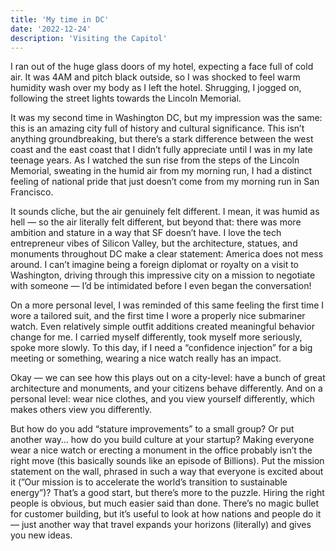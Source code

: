 ```yaml
---
title: 'My time in DC'
date: '2022-12-24'
description: 'Visiting the Capitol'
---
```


I ran out of the huge glass doors of my hotel, expecting a face full of cold air. 
It was 4AM and pitch black outside, so I was shocked to feel warm humidity wash over my body as I left the hotel. 
Shrugging, I jogged on, following the street lights towards the Lincoln Memorial.

It was my second time in Washington DC, but my impression was the same: this is an amazing city full of history and cultural significance. 
This isn’t anything groundbreaking, but there’s a stark difference between the west coast and the east coast that I didn’t fully appreciate until I was in my late teenage years. 
As I watched the sun rise from the steps of the Lincoln Memorial, sweating in the humid air from my morning run, I had a distinct feeling of national pride that just doesn’t come from my morning run in San Francisco.

It sounds cliche, but the air genuinely felt different. 
I mean, it was humid as hell — so the air literally felt different, but beyond that: there was more ambition and stature in a way that SF doesn’t have. 
I love the tech entrepreneur vibes of Silicon Valley, but the architecture, statues, and monuments throughout DC make a clear statement: America does not mess around. 
I can’t imagine being a foreign diplomat or royalty on a visit to Washington, driving through this impressive city on a mission to negotiate with someone — I’d be intimidated before I even began the conversation! 

On a more personal level, I was reminded of this same feeling the first time I wore a tailored suit, and the first time I wore a properly nice submariner watch. 
Even relatively simple outfit additions created meaningful behavior change for me. 
I carried myself differently, took myself more seriously, spoke more slowly. 
To this day, if I need a “confidence injection” for a big meeting or something, wearing a nice watch really has an impact. 

Okay — we can see how this plays out on a city-level: have a bunch of great architecture and monuments, and your citizens behave differently. 
And on a personal level: wear nice clothes, and you view yourself differently, which makes others view you differently. 

But how do you add “stature improvements” to a small group? 
Or put another way… how do you build culture at your startup? 
Making everyone wear a nice watch or erecting a monument in the office probably isn’t the right move (this basically sounds like an episode of Billions). 
Put the mission statement on the wall, phrased in such a way that everyone is excited about it (”Our mission is to accelerate the world’s transition to sustainable energy”)? 
That’s a good start, but there’s more to the puzzle. 
Hiring the right people is obvious, but much easier said than done. 
There’s no magic bullet for customer building, but it’s useful to look at how nations and people do it — just another way that travel expands your horizons (literally) and gives you new ideas.